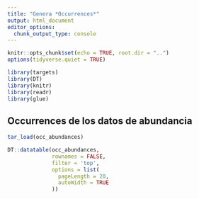 ```yaml
---
title: "Genera *Occurrences*"
output: html_document
editor_options: 
  chunk_output_type: console
---
```


```r
knitr::opts_chunk$set(echo = TRUE, root.dir = "..")
options(tidyverse.quiet = TRUE)
```


```r
library(targets)
library(DT)
library(knitr)
library(readr)
library(glue)
```

## Occurrences de los datos de abundancia

```r
tar_load(occ_abundances)

DT::datatable(occ_abundances,
              rownames = FALSE,
              filter = 'top',
              options = list(
                pageLength = 20, 
                autoWidth = TRUE
              ))
```


